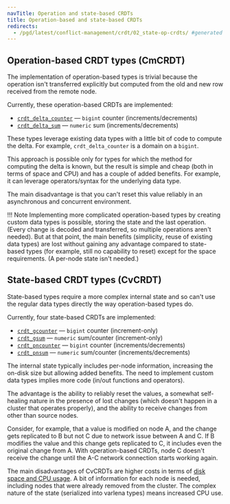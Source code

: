 ```yaml
---
navTitle: Operation and state-based CRDTs
title: Operation-based and state-based CRDTs
redirects:
  - /pgd/latest/conflict-management/crdt/02_state-op-crdts/ #generated for DOCS-1247-PGD-6.0-Docs
---
```


## Operation-based CRDT types (CmCRDT)

The implementation of operation-based types is trivial because the operation isn't transferred explicitly but computed from the old and new row received from the remote node.

Currently, these operation-based CRDTs are implemented:

-   [`crdt_delta_counter`](06_crdt-implemented/#delta-counter-crdt_delta_counter) &mdash; `bigint` counter (increments/decrements)
-   [`crdt_delta_sum`](06_crdt-implemented/#delta-sum-crdt_delta_sum) &mdash; `numeric` sum (increments/decrements)

These types leverage existing data types with a little bit of code to compute the delta. For example, `crdt_delta_counter` is a domain on a `bigint`. 

This approach is possible only for types for which the method for computing the delta is known, but the result is simple and cheap (both in terms of space and CPU) and has a couple of added benefits. For example, it can leverage operators/syntax for the underlying data type.

The main disadvantage is that you can't reset this value reliably in an asynchronous and concurrent environment.

!!! Note
    Implementing more complicated operation-based types by creating custom data types is possible, storing the state and the last operation. (Every change is decoded and transferred, so multiple
    operations aren't needed). But at that point, the main benefits (simplicity, reuse of existing data types) are lost without gaining any advantage compared to state-based types (for example, still no capability to reset) except for the space requirements. (A per-node state isn't needed.)

## State-based CRDT types (CvCRDT)

State-based types require a more complex internal state and so can't use the regular data types directly the way operation-based types do.

Currently, four state-based CRDTs are implemented:

-   [`crdt_gcounter`](06_crdt-implemented/#grow-only-counter-crdt_gcounter) &mdash; `bigint` counter (increment-only)
-   [`crdt_gsum`](06_crdt-implemented/#grow-only-sum-crdt_gsum) &mdash; `numeric` sum/counter (increment-only)
-   [`crdt_pncounter`](06_crdt-implemented/#positive-negative-counter-crdt_pncounter) &mdash; `bigint` counter (increments/decrements)
-   [`crdt_pnsum`](06_crdt-implemented/#positive-negative-sum-crdt_pnsum) &mdash; `numeric` sum/counter (increments/decrements)

The internal state typically includes per-node information, increasing the on-disk size but allowing added benefits. The need to implement custom data types implies more code (in/out functions and operators).

The advantage is the ability to reliably reset the values, a somewhat self-healing nature in the presence of lost changes (which doesn't happen in a cluster that operates properly), and the ability to receive changes from other than source nodes.

Consider, for example, that a value is modified on node A, and the change gets replicated to B but not C due to network issue between A and C. If B modifies the value and this change gets replicated to C, it
includes even the original change from A. With operation-based CRDTs, node C doesn't receive the change until the A-C network connection starts working again.

The main disadvantages of CvCRDTs are higher costs in terms of [disk space and CPU usage](03_crdt-disk-reqs/#state-based-crdt-disk-space-reqs). A bit of information for each node is needed, including nodes that were already removed from the cluster. The complex nature of the state (serialized into varlena types) means increased CPU use.